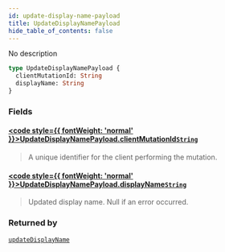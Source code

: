 ```yaml
---
id: update-display-name-payload
title: UpdateDisplayNamePayload
hide_table_of_contents: false
---
```








No description

```graphql
type UpdateDisplayNamePayload {
  clientMutationId: String
  displayName: String
}
```


### Fields

#### [<code style={{ fontWeight: 'normal' }}>UpdateDisplayNamePayload.<b>clientMutationId</b></code>](#)<Bullet />[`String`](/gql-api/scalars/string) <Badge class="secondary" text="scalar"/>
> A unique identifier for the client performing the mutation.
> 

#### [<code style={{ fontWeight: 'normal' }}>UpdateDisplayNamePayload.<b>displayName</b></code>](#)<Bullet />[`String`](/gql-api/scalars/string) <Badge class="secondary" text="scalar"/>
> Updated display name. Null if an error occurred.
> 



### Returned by

[`updateDisplayName`](/gql-api/mutations/update-display-name)  <Badge class="secondary" text="mutation"/>




